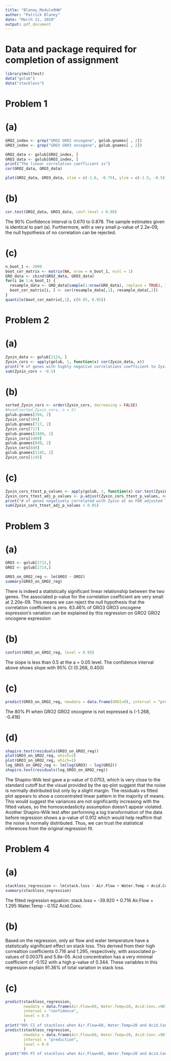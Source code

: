```yaml
---
title: "Blaney_Module9HW"
author: "Patrick Blaney"
date: "March 11, 2019"
output: pdf_document
---
```


# Data and package required for completion of assignment
```r
library(multtest)
data("golub")
data("stackloss")
```


# Problem 1

# (a)
```r
GRO2_index <- grep("GRO2 GRO2 oncogene", golub.gnames[ , 2])
GRO3_index <- grep("GRO3 GRO3 oncogene", golub.gnames[ , 2])

GRO2_data <- golub[GRO2_index, ]
GRO3_data <- golub[GRO3_index, ]
print("The linear correlation coefficient is")
cor(GRO2_data, GRO3_data)

plot(GRO2_data, GRO3_data, xlim = c(-1.6, -0.75), ylim = c(-1.5, -0.5))
```

# (b)
```r
cor.test(GRO2_data, GRO3_data, conf.level = 0.90)
```
The 90% Confidence Interval is 0.670 to 0.878. The sample estimates given is identical to part (a). Furthermore, with a 
very small p-value of 2.2e-09, the null hypothesis of no correlation can be rejected.

# (c)
```r
n_boot_1 <- 2000
boot_cor_matrix <- matrix(NA, nrow = n_boot_1, ncol = 1)
GRO_data <- cbind(GRO2_data, GRO3_data)
for(i in 1:n_boot_1) {
  resample_data <- GRO_data[sample(1:nrow(GRO_data), replace = TRUE), ]
  boot_cor_matrix[i, ] <- cor(resample_data[,1], resample_data[,2])
}
quantile(boot_cor_matrix[,1], c(0.05, 0.95))
```


# Problem 2

# (a)
```r
Zyxin_data <- golub[2124, ]
Zyxin_cors <- apply(golub, 1, function(x) cor(Zyxin_data, x))
print("# of genes with highly negative correlations coefficient to Zyxin")
sum(Zyxin_cors < -0.5)
```

# (b)
```r
sorted_Zyxin_cors <- order(Zyxin_cors, decreasing = FALSE)
#head(sorted_Zyxin_cors, n = 5)
golub.gnames[394, 2]
Zyxin_cors[394]
golub.gnames[717, 2]
Zyxin_cors[717]
golub.gnames[2489, 2]
Zyxin_cors[2489]
golub.gnames[849, 2]
Zyxin_cors[849]
golub.gnames[1145, 2]
Zyxin_cors[1145]
```

# (c)
```r
Zyxin_cors_ttest_p_values <- apply(golub, 1, function(x) cor.test(Zyxin_data, x, alternative = "less")$p.value)
Zyxin_cors_ttest_adj_p_values <- p.adjust(Zyxin_cors_ttest_p_values, method = "fdr")
print("# of genes negatively correlated with Zyxin at an FDR adjusted level of 0.05")
sum(Zyxin_cors_ttest_adj_p_values < 0.05)
```


# Problem 3

# (a)
```r
GRO3 <- golub[2715,]
GRO2 <- golub[2714,]

GRO3_on_GRO2_reg <- lm(GRO3 ~ GRO2)
summary(GRO3_on_GRO2_reg)
```
There is indeed a statistically significant linear relationship between the two genes. The associated p-value for
the correlation coefficient are very small at 2.20e-09. This means we can reject the null hypothesis that
the correlation coefficient is zero.
63.46% of GRO3 GRO3 oncogene expression's variation can be explained by this regression on GRO2 GRO2 oncogene
expression

# (b)
```r
confint(GRO3_on_GRO2_reg, level = 0.95)
```
The slope is less than 0.5 at the a = 0.05 level. The confidence interval above shows slope with 95% CI (0.266, 0.450)

# (c)
```r
predict(GRO3_on_GRO2_reg, newdata = data.frame(GRO2=0), interval = "prediction", level = 0.8)
```
The 80% PI when GRO2 GRO2 oncogene is not expressed is (-1.268, -0.418)

# (d)
```r
shapiro.test(residuals(GRO3_on_GRO2_reg))
plot(GRO3_on_GRO2_reg, which=2)
plot(GRO3_on_GRO2_reg, which=1)
log_GRO3_on_GRO2_reg <- lm(log(GRO3) ~ log(GRO2))
shapiro.test(residuals(log_GRO3_on_GRO2_reg))
```
The Shapiro-Wilk test gave a p-value of 0.0753, which is very close to the standard cutoff but the visual
provided by the qq-plot suggest that the noise is normally distributed but only by a slight margin.
The residuals vs fitted plot appears to show a concentrated linear pattern in the majority of means.
This would suggest the variances are not significantly increasing with the fitted values, so the
homoscedasticity assumption doesn't appear violated.
Another Shapiro-Wilk test after performing a log transformation of the data before regression shows
a p-value of 0.912 which would help reaffirm that the noise is normally distributed.
Thus, we can trust the statistical inferences from the original regression fit. 


# Problem 4

# (a)
```r
stackloss_regression <- lm(stack.loss ~ Air.Flow + Water.Temp + Acid.Conc., data = stackloss)
summary(stackloss_regression)
```
The fitted regression equation: stack.loss = -39.920 + 0.716 Air.Flow + 1.295 Water.Temp - 0.152 Acid.Conc.

# (b)
Based on the regression, only air flow and water temperature have a statistically significant effect on stack loss.
This derived from their high correaltion coefficients 0.716 and 1.295, respectively, with associated 
p-values of 0.00375 and 5.8e-05. Acid concentration has a very minimal coefficient of -0.152 with a high
p-value of 0.344.
These variables in this regression explain 91.36% of total variation in stack loss.

# (c)
```r
predict(stackloss_regression,
        newdata = data.frame(Air.Flow=60, Water.Temp=20, Acid.Conc.=90),
        interval = "confidence",
        level = 0.9
        )
print("90% CI of stackloss when Air.Flow=60, Water.Temp=20 and Acid.Conc.=90 is 13.501 to 16.966")
predict(stackloss_regression,
        newdata = data.frame(Air.Flow=60, Water.Temp=20, Acid.Conc.=90),
        interval = "prediction",
        level = 0.9
        )
print("90% PI of stackloss when Air.Flow=60, Water.Temp=20 and Acid.Conc.=90 is 9.331 to 21.136")
```

